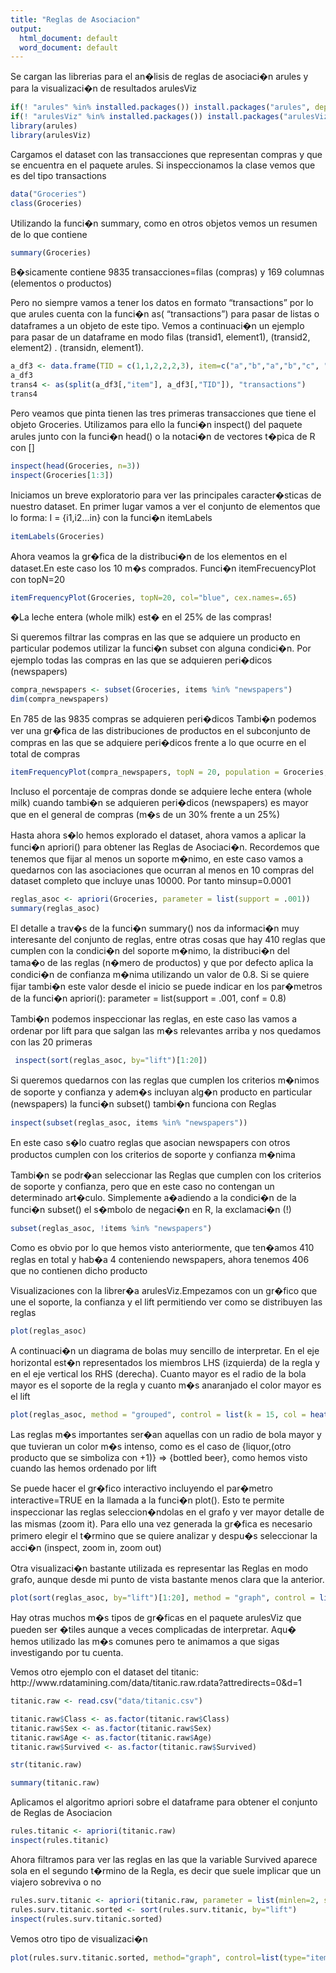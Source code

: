 ---
title: "Reglas de Asociacion"
output:
  html_document: default
  word_document: default
---

Se cargan las librerias para el an�lisis de reglas de asociaci�n arules 
y para la visualizaci�n de resultados arulesViz
```{r}
if(! "arules" %in% installed.packages()) install.packages("arules", depend = TRUE)
if(! "arulesViz" %in% installed.packages()) install.packages("arulesViz", depend = TRUE)
library(arules)
library(arulesViz)
```


Cargamos el dataset con las transacciones que representan compras y que se encuentra en el paquete arules. Si inspeccionamos la clase vemos que es del tipo transactions
```{r}
data("Groceries")
class(Groceries)
```

Utilizando la funci�n summary, como en otros objetos vemos un resumen de lo que contiene 
```{r}
summary(Groceries)

```
B�sicamente contiene 9835 transacciones=filas (compras) y 169 columnas (elementos o productos)

Pero no siempre vamos a tener los datos en formato "transactions" por lo que arules cuenta con la funci�n as( "transactions") para pasar de listas o dataframes a un objeto de este tipo. Vemos a continuaci�n un ejemplo para pasar de un dataframe en modo filas (transid1, element1), (transid2, element2) . (transidn, element1).
```{r}
a_df3 <- data.frame(TID = c(1,1,2,2,2,3), item=c("a","b","a","b","c", "b"))
a_df3
trans4 <- as(split(a_df3[,"item"], a_df3[,"TID"]), "transactions")
trans4

```




Pero veamos que pinta tienen las tres primeras transacciones que tiene el objeto Groceries. Utilizamos para ello la funci�n inspect() del paquete arules junto con la funci�n head() o la notaci�n de vectores t�pica de R con []
```{r}
inspect(head(Groceries, n=3))
inspect(Groceries[1:3])
```

Iniciamos un breve exploratorio para ver las principales caracter�sticas de nuestro dataset. En primer lugar vamos a ver el conjunto de elementos que lo forma: I = {i1,i2...in} con la funci�n itemLabels 
```{r}
itemLabels(Groceries)

```

Ahora veamos la gr�fica de la distribuci�n de los elementos en el dataset.En este caso los 10 m�s comprados. Funci�n itemFrecuencyPlot con topN=20
```{r}
itemFrequencyPlot(Groceries, topN=20, col="blue", cex.names=.65)

```

�La leche entera (whole milk) est� en el 25% de las compras!


Si queremos filtrar las compras en las que se adquiere un producto en particular podemos utilizar la funci�n subset con alguna condici�n. Por ejemplo todas las compras en las que se adquieren peri�dicos (newspapers)
```{r}
compra_newspapers <- subset(Groceries, items %in% "newspapers")
dim(compra_newspapers)

```
En 785 de las 9835 compras se adquieren peri�dicos
Tambi�n podemos ver una gr�fica de las distribuciones de productos en el subconjunto de compras en las que se adquiere peri�dicos frente a lo que ocurre en el total de compras
```{r}
itemFrequencyPlot(compra_newspapers, topN = 20, population = Groceries, col="green", cex.names=.65)

```

Incluso el porcentaje de compras donde se adquiere leche entera (whole milk) cuando tambi�n se adquieren peri�dicos (newspapers) es mayor que en el general de compras (m�s de un 30% frente a un 25%) 

Hasta ahora s�lo hemos explorado el dataset, ahora vamos a aplicar la funci�n apriori() para obtener las Reglas de Asociaci�n. Recordemos que tenemos que fijar al menos un soporte m�nimo, en este caso vamos a quedarnos con las asociaciones que ocurran al menos en 10 compras del dataset completo que incluye unas 10000. Por tanto minsup=0.0001
```{r}
reglas_asoc <- apriori(Groceries, parameter = list(support = .001))
summary(reglas_asoc)

```

El detalle a trav�s de la funci�n summary() nos da informaci�n muy interesante del conjunto de reglas, entre otras cosas que hay 410 reglas que cumplen con la condici�n del soporte m�nimo, la distribuci�n del tama�o de las reglas (n�mero de productos) y que por defecto aplica la condici�n de confianza m�nima utilizando un valor de 0.8. Si se quiere fijar tambi�n este valor desde el inicio se puede indicar en los par�metros de la funci�n apriori(): parameter = list(support = .001, conf = 0.8)

Tambi�n podemos inspeccionar las reglas, en este caso las vamos a ordenar por lift para que salgan las m�s relevantes arriba y nos quedamos con las 20 primeras
```{r}
 inspect(sort(reglas_asoc, by="lift")[1:20])

```

Si queremos quedarnos con las reglas que cumplen los criterios m�nimos de soporte y confianza y adem�s incluyan alg�n producto en particular (newspapers) la funci�n subset() tambi�n funciona con Reglas
```{r}
inspect(subset(reglas_asoc, items %in% "newspapers"))

```
En este caso s�lo cuatro reglas que asocian newspapers con otros productos cumplen con los criterios de soporte y confianza m�nima

Tambi�n se podr�an seleccionar las Reglas que cumplen con los criterios de soporte y confianza, pero que en este caso no contengan un determinado art�culo. Simplemente a�adiendo a la condici�n de la funci�n subset() el s�mbolo de negaci�n en R, la exclamaci�n (!)
```{r}
subset(reglas_asoc, !items %in% "newspapers")

```
Como es obvio por lo que hemos visto anteriormente, que ten�amos 410 reglas en total y hab�a 4 conteniendo newspapers, ahora tenemos 406 que no contienen dicho producto

Visualizaciones con la librer�a arulesViz.Empezamos con un gr�fico que une el soporte, la confianza y el lift permitiendo ver como se distribuyen las reglas
```{r}
plot(reglas_asoc)

```

A continuaci�n un diagrama de bolas muy sencillo de interpretar. En el eje horizontal est�n representados los miembros LHS (izquierda) de la regla y en el eje vertical los RHS (derecha). Cuanto mayor es el radio de la bola mayor es el soporte de la regla y cuanto m�s anaranjado el color mayor es el lift
```{r}
plot(reglas_asoc, method = "grouped", control = list(k = 15, col = heat.colors(10)))

```

Las reglas m�s importantes ser�an aquellas con un radio de bola mayor y que tuvieran un color m�s intenso, como es el caso de {liquor,(otro producto que se simboliza con +1)} => {bottled beer}, como hemos visto cuando las hemos ordenado por lift

Se puede hacer el gr�fico interactivo incluyendo el par�metro interactive=TRUE en la llamada a la funci�n plot(). Esto te permite inspeccionar las reglas seleccion�ndolas en el grafo y ver mayor detalle de las mismas (zoom it). Para ello una vez generada la gr�fica es necesario primero elegir el t�rmino que se quiere analizar y despu�s seleccionar la acci�n (inspect, zoom in, zoom out) 

Otra visualizaci�n bastante utilizada es representar las Reglas en modo grafo, aunque desde mi punto de vista bastante menos clara que la anterior.
```{r}
plot(sort(reglas_asoc, by="lift")[1:20], method = "graph", control = list(type = "items"))

```


Hay otras muchos m�s tipos de gr�ficas en el paquete arulesViz que pueden ser �tiles aunque a veces complicadas de interpretar. Aqu� hemos utilizado las m�s comunes pero te animamos a que sigas investigando por tu cuenta.

Vemos otro ejemplo con el dataset del titanic: http://www.rdatamining.com/data/titanic.raw.rdata?attredirects=0&d=1

```{r}
titanic.raw <- read.csv("data/titanic.csv")

titanic.raw$Class <- as.factor(titanic.raw$Class)
titanic.raw$Sex <- as.factor(titanic.raw$Sex)
titanic.raw$Age <- as.factor(titanic.raw$Age)
titanic.raw$Survived <- as.factor(titanic.raw$Survived)

str(titanic.raw)

summary(titanic.raw)

```

Aplicamos el algoritmo apriori sobre el dataframe para obtener el conjunto de Reglas de Asociacion
```{r}
rules.titanic <- apriori(titanic.raw)
inspect(rules.titanic)
```

Ahora filtramos para ver las reglas en las que la variable Survived aparece sola en el segundo t�rmino de la Regla, es decir que suele implicar que un viajero sobreviva o no

```{r}
rules.surv.titanic <- apriori(titanic.raw, parameter = list(minlen=2, supp=0.005, conf=0.8), appearance = list(rhs=c("Survived=No", "Survived=Yes"),default="lhs"), control = list(verbose=F))
rules.surv.titanic.sorted <- sort(rules.surv.titanic, by="lift")
inspect(rules.surv.titanic.sorted)
```

Vemos otro tipo de visualizaci�n
```{r}
plot(rules.surv.titanic.sorted, method="graph", control=list(type="items"))

```